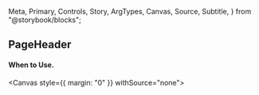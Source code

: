   Meta,
  Primary,
  Controls,
  Story,
  ArgTypes,
  Canvas,
  Source,
  Subtitle,
} from "@storybook/blocks";


<Meta of={PageHeader} />

## **PageHeader**

#### When to Use.

<Canvas style={{ margin: "0" }} withSource="none">
  <Story name="Page Header Story" />
</Canvas>
<Controls of={PageHeader.PageHeaderStory} />
<br />

